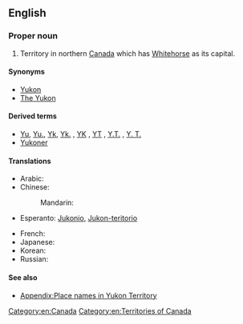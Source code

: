 ==English==
{{wikipedia|Yukon}}

===Proper noun===
{{en-proper noun|sg=[[Yukon]] [[territory|Territory]]}}

# Territory in northern [[Canada]] which has [[Whitehorse]] as its capital.

====Synonyms====
* [[Yukon]]
* [[The Yukon]]

====Derived terms====
* [[Yu]], [[Yu.]], [[Yk]], [[Yk.]] , [[YK]] , [[YT]] , [[Y.T.]] , [[Y. T.]] {{qualifier|abbreviation}}
* [[Yukoner]]

====Translations====
{{trans-top|territory in northern Canada which has Whitehorse as its capital}}
* Arabic: {{t|ar|يوكون|m|tr=yūkūn|sc=Arab}}
* Chinese:
*: Mandarin: {{t|zh|育空|tr=Yùkōng|sc=Hani}}
* Esperanto: [[Jukonio]], [[Jukon-teritorio]]
{{trans-mid}}
* French: {{t|fr|Yukon|m}}
* Japanese: {{t|ja|ユーコン|tr=Yūkon|sc=Jpan}}
* Korean: {{t|ko|유콘|tr=Yukon|sc=Kore}}
* Russian: {{t|ru|Юкон|m|tr=Júkon|sc=Cyrl}}
{{trans-bottom}}

====See also====
* [[Appendix:Place names in Yukon Territory]]

[[Category:en:Canada]]
[[Category:en:Territories of Canada]]